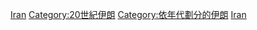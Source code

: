 {{DecadeCategoryNav|decade=1900|topic=伊朗}}

{{Commons category|Iran in the 1900s}}

[[Category:1900年代各國|Iran]]
[[Category:20世紀伊朗|Category:20世紀伊朗]]
[[Category:依年代劃分的伊朗|Category:依年代劃分的伊朗]]
[[Category:1900年代亞洲|Iran]]
